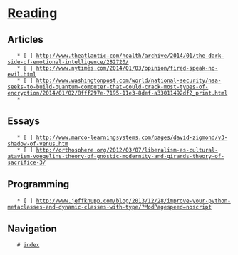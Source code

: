 = [[Reading]] =

== Articles ==

    * [ ] http://www.theatlantic.com/health/archive/2014/01/the-dark-side-of-emotional-intelligence/282720/
    * [ ] http://www.nytimes.com/2014/01/03/opinion/fired-speak-no-evil.html
    * [ ] http://www.washingtonpost.com/world/national-security/nsa-seeks-to-build-quantum-computer-that-could-crack-most-types-of-encryption/2014/01/02/8fff297e-7195-11e3-8def-a33011492df2_print.html
    *

== Essays ==

    * [ ] http://www.marco-learningsystems.com/pages/david-zigmond/v3-shadow-of-venus.htm
    * [ ] http://orthosphere.org/2012/03/07/liberalism-as-cultural-atavism-voegelins-theory-of-gnostic-modernity-and-girards-theory-of-sacrifice-3/

== Programming ==

    * [ ] http://www.jeffknupp.com/blog/2013/12/28/improve-your-python-metaclasses-and-dynamic-classes-with-type/?ModPagespeed=noscript

== Navigation ==

    # [[index]]
